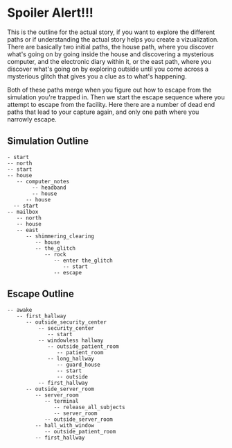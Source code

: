 # Spoiler Alert!!!


This is the outline for the actual story, if you want to explore the different
paths or if understanding the actual story helps you create a vizualization.
There are basically two initial paths, the house path, where you discover what's
going on by going inside the house and discovering a mysterious computer, and
the electronic diary within it, or the east path, where you discover what's
going on by exploring outside until you come across a mysterious glitch that
gives you a clue as to what's happening.

Both of these paths merge when you figure out how to escape from the simulation
you're trapped in. Then we start the escape sequence where you attempt to escape
from the facility. Here there are a number of dead end paths that lead to your
capture again, and only one path where you narrowly escape.

## Simulation Outline

```
- start 
-- north 
-- start 
-- house 
   -- computer_notes 
        -- headband 
        -- house 
      -- house 
  -- start 
-- mailbox 
   -- north 
   -- house 
   -- east 
      -- shimmering_clearing  
         -- house 
         -- the_glitch 
            -- rock 
               -- enter the_glitch 
                  -- start 
               -- escape
```

## Escape Outline 

```
-- awake
   -- first_hallway
      -- outside_security_center
          -- security_center
             -- start
          -- windowless hallway
             -- outside_patient_room
                -- patient_room
             -- long_hallway
                -- guard_house
                -- start
                -- outside
          -- first_hallway
      -- outside_server_room
         -- server_room
            -- terminal
               -- release_all_subjects
               -- server_room
            -- outside_server_room
         -- hall_with_window 
            -- outside_patient_room
         -- first_hallway
```

